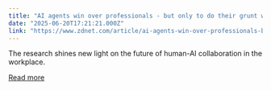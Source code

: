 ```yaml
---
title: "AI agents win over professionals - but only to do their grunt work, Stanford study finds"
date: "2025-06-20T17:21:21.000Z"
link: "https://www.zdnet.com/article/ai-agents-win-over-professionals-but-only-to-do-their-grunt-work-stanford-study-finds/"
---
```


The research shines new light on the future of human-AI collaboration in the workplace.

[Read more](https://www.zdnet.com/article/ai-agents-win-over-professionals-but-only-to-do-their-grunt-work-stanford-study-finds/)
